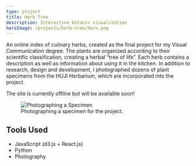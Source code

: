 ```yaml
---
type: project
title: Herb Tree
description: Interactive botanic visualization
heroImage: /projects/herb-tree/hero.png
---
```


An online index of culinary herbs, created as the final project for my Visual
Communication degree. The plants are organized according to their scientific
classification, creating a herbal “tree of life”. Each herb contains a
description as well as information about using it in the kitchen. In addition to
research, design and development, I photographed dozens of plant specimens from
the HUJI Herbarium, which are incorporated into the project.

The site is currently offline but will be available soon!

<figure>
  <img src="/projects/herb-tree/specimen.jpg" alt="Photographing a Specimen" />
  <figcaption>Photographing a specimen for the project.</figcaption>
</figure>

## Tools Used

- JavaScript (d3.js + React.js)
- Python
- Photography
